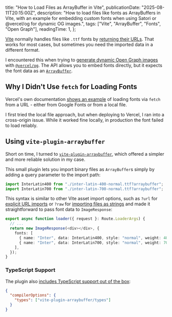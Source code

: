   title: "How to Load Files as ArrayBuffer in Vite",
  publicationDate: "2025-08-11T20:15:00Z",
  description:
    "How to load files like fonts as ArrayBuffers in Vite, with an example for embedding custom fonts when using Satori or @vercel/og for dynamic OG images.",
  tags: ["Vite", "ArrayBuffer", "Fonts", "Open Graph"],
  readingTime: 1,
};

[Vite](https://vite.dev/) normally handles files like `.ttf` fonts by [returning their URLs](https://vite.dev/guide/assets.html#importing-asset-as-url). That works for most cases, but sometimes you need the imported data in a different format.

I encountered this when trying to [generate dynamic Open Graph images](https://github.com/nikolailehbrink/portfolio/commit/9fcd942ffbfafa31234b75b8c359fa64e65c7373) with [`@vercel/og`](https://vercel.com/docs/functions/og-image-generation). The API allows you to embed fonts directly, but it expects the font data as an [`ArrayBuffer`](https://developer.mozilla.org/en-US/docs/Web/JavaScript/Reference/Global_Objects/ArrayBuffer).

## Why I Didn't Use `fetch` for Loading Fonts

Vercel's own documentation [shows an example](https://vercel.com/guides/using-custom-font) of loading fonts via `fetch` from a URL - either from Google Fonts or from a local file.

I first tried the local file approach, but when deploying to Vercel, I ran into a cross-origin issue. While it worked fine locally, in production the font failed to load reliably.

## Using `vite-plugin-arraybuffer`

Short on time, I turned to [`vite-plugin-arraybuffer`](https://github.com/tachibana-shin/vite-plugin-arraybuffer), which offered a simpler and more reliable solution in my case.

This small plugin lets you import binary files as `ArrayBuffer`s simply by adding a query parameter to the import path:

```ts /?arraybuffer/ filename="app/routes/api/og-image.ts" showLineNumbers
import InterLatin400 from "./inter-latin-400-normal.ttf?arraybuffer";
import InterLatin700 from "./inter-latin-700-normal.ttf?arraybuffer";
```

This syntax is similar to other Vite asset import options, such as `?url` for [explicit URL imports](https://vite.dev/guide/assets.html#explicit-url-imports) or `?raw` for [importing files as strings](https://vite.dev/guide/assets.html#importing-asset-as-string) and made it straightforward to pass font data to `ImageResponse`:

```ts /InterLatin400/ /InterLatin700/ filename="app/routes/api/og-image.ts" showLineNumbers=3
export async function loader({ request }: Route.LoaderArgs) {
  // ...
  return new ImageResponse(<div></div>, {
    fonts: [
      { name: "Inter", data: InterLatin400, style: "normal", weight: 400 },
      { name: "Inter", data: InterLatin700, style: "normal", weight: 700 },
    ],
  });
}
```

### TypeScript Support

The plugin also [includes TypeScript support out of the box](https://github.com/tachibana-shin/vite-plugin-arraybuffer?tab=readme-ov-file#typescript-support):

```json filename="tsconfig.json" highlight={3}
{
  "compilerOptions": {
    "types": ["vite-plugin-arraybuffer/types"]
  }
}
```
